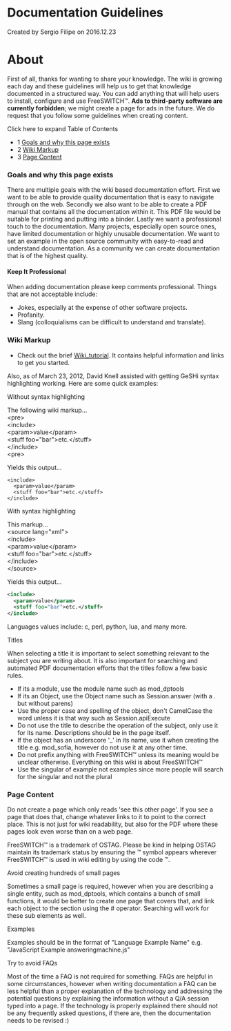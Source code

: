 
# Documentation Guidelines 

 Created by  Sergio Filipe on 2016.12.23

# About

First of all, thanks for wanting to share your knowledge. The wiki is growing each day and these guidelines will help us to get that knowledge documented in a structured way. You can add anything that will help users to install, configure and use FreeSWITCH™. **Ads to third-party software are currently forbidden**; we might create a page for ads in the future. We do request that you follow some guidelines when creating content.

Click here to expand Table of Contents

* 1 [Goals and why this page exists](#goals-and-why-this-page-exists)
* 2 [Wiki Markup](#-freeswitch--documentation-guidelines-)
* 3 [Page Content](#page-content)

### Goals and why this page exists

There are multiple goals with the wiki based documentation effort. First we want to be able to provide quality documentation that is easy to navigate through on the web. Secondly we also want to be able to create a PDF manual that contains all the documentation within it. This PDF file would be suitable for printing and putting into a binder. Lastly we want a professional touch to the documentation. Many projects, especially open source ones, have limited documentation or highly unusable documentation. We want to set an example in the open source community with easy-to-read and understand documentation. As a community we can create documentation that is of the highest quality.

#### Keep It Professional

When adding documentation please keep comments professional. Things that are not acceptable include:

* Jokes, especially at the expense of other software projects.
* Profanity.
* Slang (colloquialisms can be difficult to understand and translate).

### Wiki Markup

* Check out the brief [Wiki\_tutorial](https://wiki.freeswitch.org/wiki/Wiki%5Ftutorial "Wiki tutorial"). It contains helpful information and links to get you started.

Also, as of March 23, 2012, David Knell assisted with getting GeSHi syntax highlighting working. Here are some quick examples:

Without syntax highlighting

The following wiki markup...  
&lt;pre>  
&lt;include>  
 &lt;param>value&lt;/param>  
 &lt;stuff foo="bar">etc.&lt;/stuff>  
&lt;/include>  
&lt;pre>

Yields this output...

```text
<include>
  <param>value</param>
  <stuff foo="bar">etc.</stuff>
</include>
```

With syntax highlighting

This markup...  
&lt;source lang="xml">  
&lt;include>  
 &lt;param>value&lt;/param>  
 &lt;stuff foo="bar">etc.&lt;/stuff>  
&lt;/include>  
&lt;/source>

Yields this output...

```xml
<include>
  <param>value</param>
  <stuff foo="bar">etc.</stuff>
</include>
```

Languages values include: c, perl, python, lua, and many more.

Titles

When selecting a title it is important to select something relevant to the subject you are writing about. It is also important for searching and automated PDF documentation efforts that the titles follow a few basic rules.

* If its a module, use the module name such as mod\_dptools
* If its an Object, use the Object name such as Session.answer (with a . but without parens)
* Use the proper case and spelling of the object, don't CamelCase the word unless it is that way such as Session.apiExecute
* Do not use the title to describe the operation of the subject, only use it for its name. Descriptions should be in the page itself.
* If the object has an underscore '\_' in its name, use it when creating the title e.g. mod\_sofia, however do not use it at any other time.
* Do not prefix anything with FreeSWITCH™ unless its meaning would be unclear otherwise. Everything on this wiki is about FreeSWITCH™
* Use the singular of example not examples since more people will search for the singular and not the plural

### Page Content

Do not create a page which only reads 'see this other page'. If you see a page that does that, change whatever links to it to point to the correct place. This is not just for wiki readability, but also for the PDF where these pages look even worse than on a web page.

FreeSWITCH™ is a trademark of OSTAG. Please be kind in helping OSTAG maintain its trademark status by ensuring the ™ symbol appears wherever FreeSWITCH™ is used in wiki editing by using the code &trade;.

Avoid creating hundreds of small pages

Sometimes a small page is required, however when you are describing a single entity, such as mod\_dptools, which contains a bunch of small functions, it would be better to create one page that covers that, and link each object to the section using the # operator. Searching will work for these sub elements as well.

Examples

Examples should be in the format of "Language Example Name" e.g. "JavaScript Example answeringmachine.js"

Try to avoid FAQs

Most of the time a FAQ is not required for something. FAQs are helpful in some circumstances, however when writing documentation a FAQ can be less helpful than a proper explanation of the technology and addressing the potential questions by explaining the information without a Q/A session typed into a page. If the technology is properly explained there should not be any frequently asked questions, if there are, then the documentation needs to be revised :)


